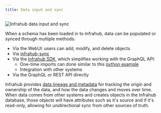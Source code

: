 ```yaml
---
title: Data input and sync
---
```


![Infrahub data input and sync](./../media/overview-data.excalidraw.svg)

When a schema has been loaded in to Infrahub, data can be populated or synced through multiple methods:

- Via the WebUI: users can add, modify, and delete objects
- Via [infrahub-sync](https://docs.infrahub.app/sync)
- Via the [Infrahub SDK]($(local_base_url_1)python-sdk/), which simplifies working with the GraphQL API:
  - One-time imports can done similar to this [python example](https://github.com/opsmill/infrahub-demo-dc-fabric/blob/main/generators/create_basic.py)
  - Integration with other systems
- Via the GraphQL or REST API directly

Infrahub provides [data lineage and metadata](../topics/metadata.mdx) for tracking the origin and ownership of the data, and how the data changes and moves over time. When data comes from other systems and creates objects in the Infrahub database, those objects will have attributes such as it's source and if it's read-only, allowing for unidirectional sync from other sources of truth.

